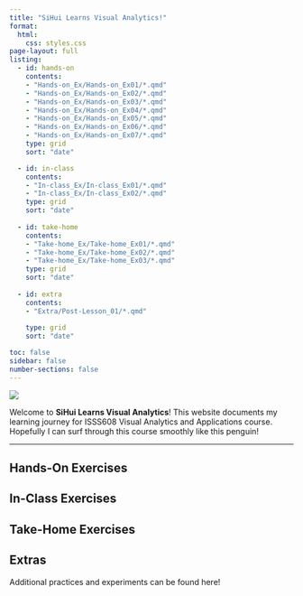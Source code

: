 ```yaml
---
title: "SiHui Learns Visual Analytics!"
format: 
  html: 
    css: styles.css
page-layout: full
listing:
  - id: hands-on
    contents:
    - "Hands-on_Ex/Hands-on_Ex01/*.qmd"
    - "Hands-on_Ex/Hands-on_Ex02/*.qmd"
    - "Hands-on_Ex/Hands-on_Ex03/*.qmd"
    - "Hands-on_Ex/Hands-on_Ex04/*.qmd"
    - "Hands-on_Ex/Hands-on_Ex05/*.qmd"
    - "Hands-on_Ex/Hands-on_Ex06/*.qmd"
    - "Hands-on_Ex/Hands-on_Ex07/*.qmd"
    type: grid
    sort: "date"

  - id: in-class
    contents:
    - "In-class_Ex/In-class_Ex01/*.qmd"
    - "In-class_Ex/In-class_Ex02/*.qmd"
    type: grid
    sort: "date"
    
  - id: take-home
    contents:
    - "Take-home_Ex/Take-home_Ex01/*.qmd"
    - "Take-home_Ex/Take-home_Ex02/*.qmd"
    - "Take-home_Ex/Take-home_Ex03/*.qmd"
    type: grid
    sort: "date"
  
  - id: extra
    contents:
    - "Extra/Post-Lesson_01/*.qmd"
  
    type: grid
    sort: "date"

toc: false 
sidebar: false 
number-sections: false
---
```


[![](images/surfing_penguin.gif){fig-align="center"}](https://giphy.com/gifs/pudgypenguins-surf-surfing-surfboard-ybvZgzU23o0YsN5wIl)

Welcome to **SiHui Learns Visual Analytics**! This website documents my learning journey for ISSS608 Visual Analytics and Applications course. Hopefully I can surf through this course smoothly like this penguin!

------------------------------------------------------------------------

## Hands-On Exercises

::: {#hands-on}
:::

## In-Class Exercises

::: {#in-class}
:::

## Take-Home Exercises

::: {#take-home}
:::

## Extras

Additional practices and experiments can be found here!

::: {#extra}
:::
